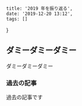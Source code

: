 
    title: '2019 年を振り返る',
    date: '2019-12-20 13:12',
    tags: []
}

## ダミーダミーダミー

ダミーダミーダミー

### 過去の記事

過去の記事です
